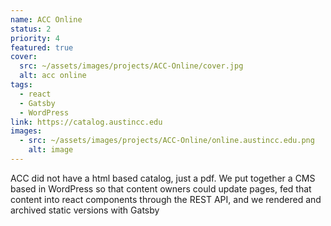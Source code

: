 ```yaml
---
name: ACC Online
status: 2
priority: 4
featured: true
cover:
  src: ~/assets/images/projects/ACC-Online/cover.jpg
  alt: acc online
tags:
  - react
  - Gatsby
  - WordPress
link: https://catalog.austincc.edu
images:
  - src: ~/assets/images/projects/ACC-Online/online.austincc.edu.png
    alt: image
---
```


ACC did not have a html based catalog, just a pdf. We put together
a CMS based in WordPress so that content owners could update pages, fed that content
into react components through the REST API, and we rendered and archived static
versions with Gatsby
